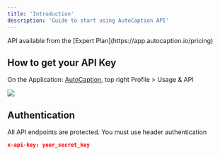 ```yaml
---
title: 'Introduction'
description: 'Guide to start using AutoCaption API'
---
```


<Tip>
  API available from the [Expert
  Plan](https://app.autocaption.io/pricing)
</Tip>

## How to get your API Key

On the Application: [AutoCaption](https://app.autocaption.io), top right Profile > Usage & API

<Frame style={{width: '50%', display: 'flex', alignItems: 'center', justifyContent: 'center'}}>
  <img src="/images/api_key.png" style={{ width: '100%', borderRadius: '0.5rem' }} />
</Frame>

## Authentication

All API endpoints are protected. You must use header authentication

```json
x-api-key: your_secret_key
```